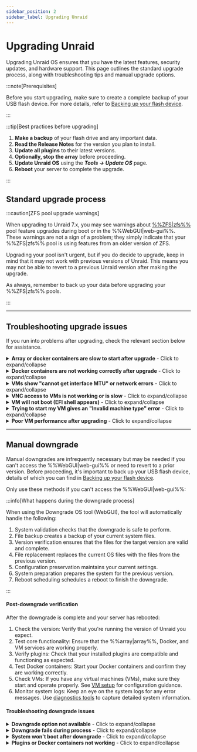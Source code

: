 ```yaml
---
sidebar_position: 2
sidebar_label: Upgrading Unraid
---
```



# Upgrading Unraid

Upgrading Unraid OS ensures that you have the latest features, security updates, and hardware support. This page outlines the standard upgrade process, along with troubleshooting tips and manual upgrade options.

:::note[Prerequisites]

Before you start upgrading, make sure to create a complete backup of your USB flash device. For more details, refer to [Backing up your flash device](../maintain-and-update/changing-the-flash-device.mdx#backing-up-your-flash-device).

:::

:::tip[Best practices before upgrading]

1. **Make a backup** of your flash drive and any important data.
2. **Read the Release Notes** for the version you plan to install.
3. **Update all plugins** to their latest versions.
4. **Optionally, stop the array** before proceeding.
5. **Update Unraid OS** using the ***Tools → Update OS*** page.
6. **Reboot** your server to complete the upgrade.

:::

## Standard upgrade process

<Tabs>
  <TabItem value="modern-7x" label="Unraid 7.x and later" default>
    <UpgradeModern />
  </TabItem>

  <TabItem value="legacy-611-612" label="Unraid 6.11 to 6.12">
    <UpgradeLegacy611612 />
  </TabItem>
</Tabs>

:::caution[ZFS pool upgrade warnings]

When upgrading to Unraid 7.x, you may see warnings about [%%ZFS|zfs%%](../../advanced-configurations/optimize-storage/zfs-storage.mdx) pool feature upgrades during boot or in the %%WebGUI|web-gui%%. These warnings are not a sign of a problem; they simply indicate that your %%ZFS|zfs%% pool is using features from an older version of ZFS.

Upgrading your pool isn't urgent, but if you do decide to upgrade, keep in mind that it may not work with previous versions of Unraid. This means you may not be able to revert to a previous Unraid version after making the upgrade.

As always, remember to back up your data before upgrading your %%ZFS|zfs%% pools.

:::

---

## Troubleshooting upgrade issues

If you run into problems after upgrading, check the relevant section below for assistance.

<details>
  <summary><strong>Array or docker containers are slow to start after upgrade</strong> - Click to expand/collapse</summary>

  A one-time migration may be necessary for Docker containers after certain upgrades. This process can take time, especially if you have many images. Be patient during this process; performance should normalize after the initial start.

</details>

<details>
  <summary><strong>Docker containers are not working correctly after upgrade</strong> - Click to expand/collapse</summary>

  If you encounter errors like *"layers from manifest don't match image configuration,"* you may need to rebuild your Docker image file. Here’s how:

  1. Go to ***Settings → Docker*** and stop the Docker service.
  2. Check the box to delete the Docker image and click the delete button.
  3. Restart Docker to recreate the image.
  4. Navigate to the **Apps** tab, **Previous Apps** and check off what you wish to reinstall and click **"Install xx Applications"**.

</details>

<details>
  <summary><strong>VMs show "cannot get interface MTU" or network errors</strong> - Click to expand/collapse</summary>

  If you've used a custom bridge name for %%VM|vm%% networking, update all %%VMs|vm%% to use the default `br0` bridge by following these steps:

  1. Go to the **VMs** tab and edit each %%VM|vm%% (make sure to enable **Advanced View**).
  2. Set the network bridge to `br0` and click **Apply**.
  3. Navigate to ***Settings → VM Manager*** (in **Advanced View**) and set the default bridge to `br0`.

</details>

<details>
  <summary><strong>VNC access to VMs is not working or is slow</strong> - Click to expand/collapse</summary>

  For older %%VMs|vm%%, you may need to update the %%VNC|vnc-session%% video driver:

  1. Edit the %%VM|vm%% from the **VMs** tab (select **Advanced View**).
  2. Set the **%%VNC|vnc-session%% Video Driver** to **QXL** (recommended). Try **Cirrus** or **vmvga** if you have limited success with QXL.
  3. Click **Apply** to save the changes.

</details>

<details>
  <summary><strong>VM will not boot (EFI shell appears)</strong> - Click to expand/collapse</summary>

  If you have %%OVMF|ovmf%%-based %%VMs|vm%% created in older Unraid versions, you might encounter an EFI shell. You can boot the %%VM|vm%% by entering the following commands:

  1. Type `fs0:`.
  2. Then type `cd efi/boot`.
  3. Finally, type `bootx64.efi`.

  If `fs0:` doesn't work, you can try `fs1:` instead. If you continue to have issues, please visit the [Unraid forums](https://forums.unraid.net/) for assistance.

</details>

<details>
  <summary><strong>Trying to start my VM gives an "Invalid machine type" error</strong> - Click to expand/collapse</summary>

  To resolve this, edit the %%VM|vm%% in the %%WebGUI|web-gui%% and click **Apply** without making any changes. This action will update the machine type to the latest supported version.

</details>

<details>
  <summary><strong>Poor VM performance after upgrading</strong> - Click to expand/collapse</summary>

  If your %%VM|vm%% is slow after an upgrade, go to the %%VM|vm%% settings (in **Advanced View**) and update the **Machine** type version to the latest revision (e.g., change from `i440fx-2.5` to `i440fx-2.7`). Make sure not to change the prefix (for example, don't switch from `i440fx` to `Q35`).

</details>

---

## Manual downgrade

Manual downgrades are infrequently necessary but may be needed if you can't access the %%WebGUI|web-gui%% or need to revert to a prior version. Before proceeding, it's important to back up your USB flash device, details of which you can find in [Backing up your flash device](../maintain-and-update/changing-the-flash-device.mdx#backing-up-your-flash-device).

Only use these methods if you can't access the %%WebGUI|web-gui%%:

<Tabs>
  <TabItem value="Simplest method" label="Simplest method">
    <ManualDowngradeSimplest />
  </TabItem>

  <TabItem value="Command line method" label="Command line method">
    <ManualDowngradeCommandLine />
  </TabItem>
</Tabs>

:::info[What happens during the downgrade process]

When using the Downgrade OS tool (WebGUI), the tool will automatically handle the following:

1. System validation checks that the downgrade is safe to perform.
2. File backup creates a backup of your current system files.
3. Version verification ensures that the files for the target version are valid and complete.
4. File replacement replaces the current OS files with the files from the previous version.
5. Configuration preservation maintains your current settings.
6. System preparation prepares the system for the previous version.
7. Reboot scheduling schedules a reboot to finish the downgrade.

:::

#### Post-downgrade verification

After the downgrade is complete and your server has rebooted:

1. Check the version: Verify that you're running the version of Unraid you expect.
2. Test core functionality: Ensure that the %%array|array%%, Docker, and VM services are working properly.
3. Verify plugins: Check that your installed plugins are compatible and functioning as expected.
4. Test Docker containers: Start your Docker containers and confirm they are working correctly.
5. Check VMs: If you have any virtual machines (VMs), make sure they start and operate properly. See [VM setup](../../using-unraid-to/create-virtual-machines/vm-setup.mdx) for configuration guidance.
6. Monitor system logs: Keep an eye on the system logs for any error messages. Use [diagnostics tools](../../troubleshooting/diagnostics/capture-diagnostics-and-logs.mdx) to capture detailed system information.

#### Troubleshooting downgrade issues

<details>
  <summary><strong>Downgrade option not available</strong> - Click to expand/collapse</summary>

  If you don’t see an option to downgrade:

  - **Check system history**: Make sure you've previously upgraded from a compatible version.
  - **Verify file integrity**: Previous version files might be corrupted or missing.
  - **Check compatibility**: The earlier version may not be compatible with your current hardware.
  - **Manual method**: If needed, follow the manual downgrade methods outlined on this page.

</details>

<details>
  <summary><strong>Downgrade fails during process</strong> - Click to expand/collapse</summary>

  If the downgrade process doesn't go as planned:

  1. **Don't panic**: Your system should still work with the current version.
  2. **Check logs**: Take a look at the system logs to find specific error messages. Use [diagnostics tools](../../troubleshooting/diagnostics/capture-diagnostics-and-logs.mdx) for comprehensive log analysis.
  3. **Verify files**: Ensure that all required files for the target version are available.
  4. **Try the manual method**: If the tool doesn't work, consider using the manual downgrade methods.
  5. **Contact support**: If problems continue, reach out to Unraid support with your diagnostics.

</details>

<details>
  <summary><strong>System won't boot after downgrade</strong> - Click to expand/collapse</summary>

  If your system doesn't boot after downgrading:

  1. **Boot from USB**: Use another computer to access your USB flash device. See [boot troubleshooting](../../troubleshooting/common-issues/boot-and-startup-failures.mdx) for detailed recovery steps.
  2. **Restore from backup**: Copy your backup files back to the USB device.
  3. **Check file integrity**: Make sure all system files are present and not damaged.
  4. **Try Safe Mode**: Boot into [Safe Mode](../../using-unraid-to/customize-your-experience/plugins.mdx#troubleshooting-with-safe-mode) for further troubleshooting.
  5. **Manual recovery**: If necessary, utilize the manual recovery methods.

</details>

<details>
  <summary><strong>Plugins or Docker containers not working</strong> - Click to expand/collapse</summary>

  After downgrading, some plugins or containers may not function properly:

  - **Update plugins**: Look for plugin updates that work with the downgraded version. Check [Community Applications](../../using-unraid-to/run-docker-containers/community-applications.mdx) for compatible versions.
  - **Rebuild Docker**: Delete and recreate your Docker image file. See [Docker troubleshooting](../../troubleshooting/common-issues/docker-troubleshooting.mdx#re-creating-the-docker-image-file) for detailed steps.
    - **Check dependencies**: Ensure that all necessary dependencies are available.
    - **Plugin compatibility**: Some plugins might not support earlier Unraid versions.
    - **UI/WebGUI feature-dependent plugins**: Plugins relying on newer WebGUI features may not operate correctly on older versions.
    - **Theme plugins**: Visual customization plugins may require updates or removal if they are incompatible.

</details>

